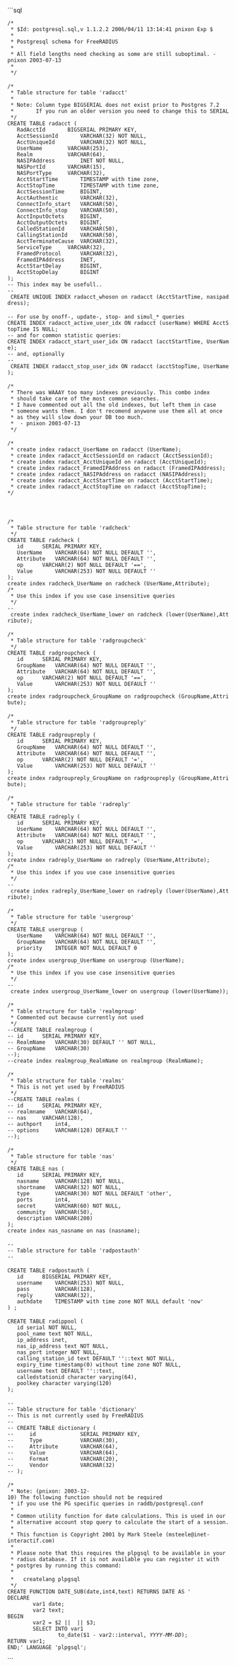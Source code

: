 {{Default in the server source|raddb/sql/postgresql/schema.sql}}
```sql
 /*
  * $Id: postgresql.sql,v 1.1.2.2 2006/04/11 13:14:41 pnixon Exp $
  *
  * Postgresql schema for FreeRADIUS
  *
  * All field lengths need checking as some are still suboptimal. -pnixon 2003-07-13
  *
  */
 
 /*
  * Table structure for table 'radacct'
  *
  * Note: Column type BIGSERIAL does not exist prior to Postgres 7.2
  *       If you run an older version you need to change this to SERIAL
  */
 CREATE TABLE radacct (
 	RadAcctId		BIGSERIAL PRIMARY KEY,
 	AcctSessionId		VARCHAR(32) NOT NULL,
 	AcctUniqueId		VARCHAR(32) NOT NULL,
 	UserName		VARCHAR(253),
 	Realm			VARCHAR(64),
 	NASIPAddress		INET NOT NULL,
 	NASPortId		VARCHAR(15),
 	NASPortType		VARCHAR(32),
 	AcctStartTime		TIMESTAMP with time zone,
 	AcctStopTime		TIMESTAMP with time zone,
 	AcctSessionTime		BIGINT,
 	AcctAuthentic		VARCHAR(32),
 	ConnectInfo_start	VARCHAR(50),
 	ConnectInfo_stop	VARCHAR(50),
 	AcctInputOctets		BIGINT,
 	AcctOutputOctets	BIGINT,
 	CalledStationId		VARCHAR(50),
 	CallingStationId	VARCHAR(50),
 	AcctTerminateCause	VARCHAR(32),
 	ServiceType		VARCHAR(32),
 	FramedProtocol		VARCHAR(32),
 	FramedIPAddress		INET,
 	AcctStartDelay		BIGINT,
 	AcctStopDelay		BIGINT
 );
 -- This index may be usefull..
 -- CREATE UNIQUE INDEX radacct_whoson on radacct (AcctStartTime, nasipaddress);
 
 -- For use by onoff-, update-, stop- and simul_* queries
 CREATE INDEX radacct_active_user_idx ON radacct (userName) WHERE AcctStopTime IS NULL;
 -- and for common statistic queries:
 CREATE INDEX radacct_start_user_idx ON radacct (acctStartTime, UserName);
 -- and, optionally
 -- CREATE INDEX radacct_stop_user_idx ON radacct (acctStopTime, UserName);
 
 /*
  * There was WAAAY too many indexes previously. This combo index
  * should take care of the most common searches.
  * I have commented out all the old indexes, but left them in case
  * someone wants them. I don't recomend anywone use them all at once
  * as they will slow down your DB too much.
  *  - pnixon 2003-07-13
  */
 
 /*
  * create index radacct_UserName on radacct (UserName);
  * create index radacct_AcctSessionId on radacct (AcctSessionId);
  * create index radacct_AcctUniqueId on radacct (AcctUniqueId);
  * create index radacct_FramedIPAddress on radacct (FramedIPAddress);
  * create index radacct_NASIPAddress on radacct (NASIPAddress);
  * create index radacct_AcctStartTime on radacct (AcctStartTime);
  * create index radacct_AcctStopTime on radacct (AcctStopTime);
 */
 
 
 
 /*
  * Table structure for table 'radcheck'
  */
 CREATE TABLE radcheck (
 	id		SERIAL PRIMARY KEY,
 	UserName	VARCHAR(64) NOT NULL DEFAULT '',
 	Attribute	VARCHAR(64) NOT NULL DEFAULT '',
 	op		VARCHAR(2) NOT NULL DEFAULT '==',
 	Value		VARCHAR(253) NOT NULL DEFAULT ''
 );
 create index radcheck_UserName on radcheck (UserName,Attribute);
 /*
  * Use this index if you use case insensitive queries
  */
 -- create index radcheck_UserName_lower on radcheck (lower(UserName),Attribute);
 
 /*
  * Table structure for table 'radgroupcheck'
  */
 CREATE TABLE radgroupcheck (
 	id		SERIAL PRIMARY KEY,
 	GroupName	VARCHAR(64) NOT NULL DEFAULT '',
 	Attribute	VARCHAR(64) NOT NULL DEFAULT '',
 	op		VARCHAR(2) NOT NULL DEFAULT '==',
 	Value		VARCHAR(253) NOT NULL DEFAULT ''
 );
 create index radgroupcheck_GroupName on radgroupcheck (GroupName,Attribute);
 
 /*
  * Table structure for table 'radgroupreply'
  */
 CREATE TABLE radgroupreply (
 	id		SERIAL PRIMARY KEY,
 	GroupName	VARCHAR(64) NOT NULL DEFAULT '',
 	Attribute	VARCHAR(64) NOT NULL DEFAULT '',
 	op		VARCHAR(2) NOT NULL DEFAULT '=',
 	Value		VARCHAR(253) NOT NULL DEFAULT ''
 );
 create index radgroupreply_GroupName on radgroupreply (GroupName,Attribute);
 
 /*
  * Table structure for table 'radreply'
  */
 CREATE TABLE radreply (
 	id		SERIAL PRIMARY KEY,
 	UserName	VARCHAR(64) NOT NULL DEFAULT '',
 	Attribute	VARCHAR(64) NOT NULL DEFAULT '',
 	op		VARCHAR(2) NOT NULL DEFAULT '=',
 	Value		VARCHAR(253) NOT NULL DEFAULT ''
 );
 create index radreply_UserName on radreply (UserName,Attribute);
 /*
  * Use this index if you use case insensitive queries
  */
 -- create index radreply_UserName_lower on radreply (lower(UserName),Attribute);
 
 /*
  * Table structure for table 'usergroup'
  */
 CREATE TABLE usergroup (
 	UserName	VARCHAR(64) NOT NULL DEFAULT '',
 	GroupName	VARCHAR(64) NOT NULL DEFAULT '',
 	priority	INTEGER NOT NULL DEFAULT 0
 );
 create index usergroup_UserName on usergroup (UserName);
 /*
  * Use this index if you use case insensitive queries
  */
 -- create index usergroup_UserName_lower on usergroup (lower(UserName));
 
 /*
  * Table structure for table 'realmgroup'
  * Commented out because currently not used
  */
 --CREATE TABLE realmgroup (
 --	id		SERIAL PRIMARY KEY,
 --	RealmName	VARCHAR(30) DEFAULT '' NOT NULL,
 --	GroupName	VARCHAR(30)
 --);
 --create index realmgroup_RealmName on realmgroup (RealmName);
 
 /*
  * Table structure for table 'realms'
  * This is not yet used by FreeRADIUS
  */
 --CREATE TABLE realms (
 --	id		SERIAL PRIMARY KEY,
 --	realmname	VARCHAR(64),
 --	nas		VARCHAR(128),
 --	authport	int4,
 --	options		VARCHAR(128) DEFAULT ''
 --);
 
 /*
  * Table structure for table 'nas'
  */
 CREATE TABLE nas (
 	id		SERIAL PRIMARY KEY,
 	nasname		VARCHAR(128) NOT NULL,
 	shortname	VARCHAR(32) NOT NULL,
 	type		VARCHAR(30) NOT NULL DEFAULT 'other',
 	ports		int4,
 	secret		VARCHAR(60) NOT NULL,
 	community	VARCHAR(50),
 	description	VARCHAR(200)
 );
 create index nas_nasname on nas (nasname);
 
 --
 -- Table structure for table 'radpostauth'
 --
 
 CREATE TABLE radpostauth (
 	id		BIGSERIAL PRIMARY KEY,
 	username	VARCHAR(253) NOT NULL,
 	pass		VARCHAR(128),
 	reply		VARCHAR(32),
 	authdate	TIMESTAMP with time zone NOT NULL default 'now'
 ) ;
 
 CREATE TABLE radippool (
 	id serial NOT NULL,
 	pool_name text NOT NULL,
 	ip_address inet,
 	nas_ip_address text NOT NULL,
 	nas_port integer NOT NULL,
 	calling_station_id text DEFAULT ''::text NOT NULL,
 	expiry_time timestamp(0) without time zone NOT NULL,
 	username text DEFAULT ''::text,
 	calledstationid character varying(64),
 	poolkey character varying(120)
 );
 
 --
 -- Table structure for table 'dictionary'
 -- This is not currently used by FreeRADIUS
 --
 -- CREATE TABLE dictionary (
 --     id              SERIAL PRIMARY KEY,
 --     Type            VARCHAR(30),
 --     Attribute       VARCHAR(64),
 --     Value           VARCHAR(64),
 --     Format          VARCHAR(20),
 --     Vendor          VARCHAR(32)
 -- );
 
 /*
  * Note: (pnixon: 2003-12-10) The following function should not be required
  * if you use the PG specific queries in raddb/postgresql.conf
  *
  * Common utility function for date calculations. This is used in our
  * alternative account stop query to calculate the start of a session.
  *
  * This function is Copyright 2001 by Mark Steele (msteele@inet-interactif.com)
  *
  * Please note that this requires the plpgsql to be available in your
  * radius database. If it is not available you can register it with
  * postgres by running this command:
  *
  *   createlang plpgsql <databasename>
  */
 CREATE FUNCTION DATE_SUB(date,int4,text) RETURNS DATE AS '
 DECLARE
         var1 date;
         var2 text;
 BEGIN
         var2 = $2 || '' '' || $3;
         SELECT INTO var1
                 to_date($1 - var2::interval, ''YYYY-MM-DD'');
 RETURN var1;
 END;' LANGUAGE 'plpgsql';
```